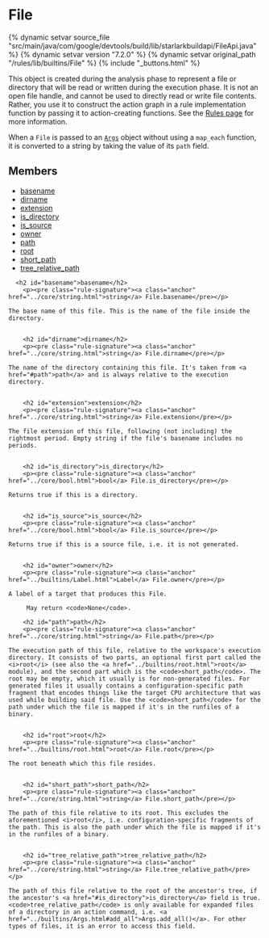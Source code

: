 <html devsite>
<head>
  <meta name="project_path" value="/_project.yaml">
  <meta name="book_path" value="/versions/7.2.0/_book.yaml">
</head>
<body>

<h1 class="page-title" id="modules.File">File</h1>

{% dynamic setvar source_file "src/main/java/com/google/devtools/build/lib/starlarkbuildapi/FileApi.java" %}
{% dynamic setvar version "7.2.0" %}
{% dynamic setvar original_path "/rules/lib/builtins/File" %}
{% include "_buttons.html" %}
<!-- {% raw %} -->

This object is created during the analysis phase to represent a file or directory that will be read or written during the execution phase. It is not an open file handle, and cannot be used to directly read or write file contents. Rather, you use it to construct the action graph in a rule implementation function by passing it to action-creating functions. See the <a href='https://bazel.build/versions/7.2.0/extending/rules#files'>Rules page</a> for more information.<p>When a <code>File</code> is passed to an <a href='../builtins/Args.html'><code>Args</code></a> object without using a <code>map_each</code> function, it is converted to a string by taking the value of its <code>path</code> field.

<h2>Members</h2>
<ul>
    <li>
    <a href="#basename">basename</a>
  </li>
      <li>
    <a href="#dirname">dirname</a>
  </li>
      <li>
    <a href="#extension">extension</a>
  </li>
      <li>
    <a href="#is_directory">is_directory</a>
  </li>
      <li>
    <a href="#is_source">is_source</a>
  </li>
      <li>
    <a href="#owner">owner</a>
  </li>
      <li>
    <a href="#path">path</a>
  </li>
      <li>
    <a href="#root">root</a>
  </li>
      <li>
    <a href="#short_path">short_path</a>
  </li>
      <li>
    <a href="#tree_relative_path">tree_relative_path</a>
  </li>
  </ul>

      <h2 id="basename">basename</h2>
        <p><pre class="rule-signature"><a class="anchor" href="../core/string.html">string</a> File.basename</pre></p>

    The base name of this file. This is the name of the file inside the directory.


        <h2 id="dirname">dirname</h2>
        <p><pre class="rule-signature"><a class="anchor" href="../core/string.html">string</a> File.dirname</pre></p>

    The name of the directory containing this file. It's taken from <a href="#path">path</a> and is always relative to the execution directory.


        <h2 id="extension">extension</h2>
        <p><pre class="rule-signature"><a class="anchor" href="../core/string.html">string</a> File.extension</pre></p>

    The file extension of this file, following (not including) the rightmost period. Empty string if the file's basename includes no periods.


        <h2 id="is_directory">is_directory</h2>
        <p><pre class="rule-signature"><a class="anchor" href="../core/bool.html">bool</a> File.is_directory</pre></p>

    Returns true if this is a directory.


        <h2 id="is_source">is_source</h2>
        <p><pre class="rule-signature"><a class="anchor" href="../core/bool.html">bool</a> File.is_source</pre></p>

    Returns true if this is a source file, i.e. it is not generated.


        <h2 id="owner">owner</h2>
        <p><pre class="rule-signature"><a class="anchor" href="../builtins/Label.html">Label</a> File.owner</pre></p>

    A label of a target that produces this File.

         May return <code>None</code>.

        <h2 id="path">path</h2>
        <p><pre class="rule-signature"><a class="anchor" href="../core/string.html">string</a> File.path</pre></p>

    The execution path of this file, relative to the workspace's execution directory. It consists of two parts, an optional first part called the <i>root</i> (see also the <a href="../builtins/root.html">root</a> module), and the second part which is the <code>short_path</code>. The root may be empty, which it usually is for non-generated files. For generated files it usually contains a configuration-specific path fragment that encodes things like the target CPU architecture that was used while building said file. Use the <code>short_path</code> for the path under which the file is mapped if it's in the runfiles of a binary.


        <h2 id="root">root</h2>
        <p><pre class="rule-signature"><a class="anchor" href="../builtins/root.html">root</a> File.root</pre></p>

    The root beneath which this file resides.


        <h2 id="short_path">short_path</h2>
        <p><pre class="rule-signature"><a class="anchor" href="../core/string.html">string</a> File.short_path</pre></p>

    The path of this file relative to its root. This excludes the aforementioned <i>root</i>, i.e. configuration-specific fragments of the path. This is also the path under which the file is mapped if it's in the runfiles of a binary.


        <h2 id="tree_relative_path">tree_relative_path</h2>
        <p><pre class="rule-signature"><a class="anchor" href="../core/string.html">string</a> File.tree_relative_path</pre></p>

    The path of this file relative to the root of the ancestor's tree, if the ancestor's <a href="#is_directory">is_directory</a> field is true. <code>tree_relative_path</code> is only available for expanded files of a directory in an action command, i.e. <a href="../builtins/Args.html#add_all">Args.add_all()</a>. For other types of files, it is an error to access this field.



</body>
</html>

<!-- {% endraw %} -->
